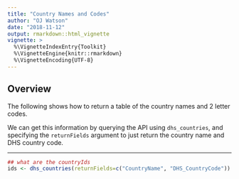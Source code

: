 ```yaml
---
title: "Country Names and Codes"
author: "OJ Watson"
date: "2018-11-12"
output: rmarkdown::html_vignette
vignette: >
  %\VignetteIndexEntry{Toolkit}
  %\VignetteEngine{knitr::rmarkdown}
  %\VignetteEncoding{UTF-8}
---
```

## Overview

The following shows how to return a table of the country names and 2 letter codes. 

We can get this information by querying the API using `dhs_countries`, and
specifying the `returnFields` argument to just return the country name and 
DHS country code. 

---


```r
## what are the countryIds
ids <- dhs_countries(returnFields=c("CountryName", "DHS_CountryCode"))
```

